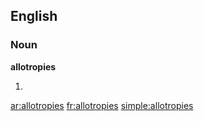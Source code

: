 ==English==

===Noun===
'''allotropies'''

# {{plural of|[[allotropy]]}}

[[ar:allotropies]]
[[fr:allotropies]]
[[simple:allotropies]]